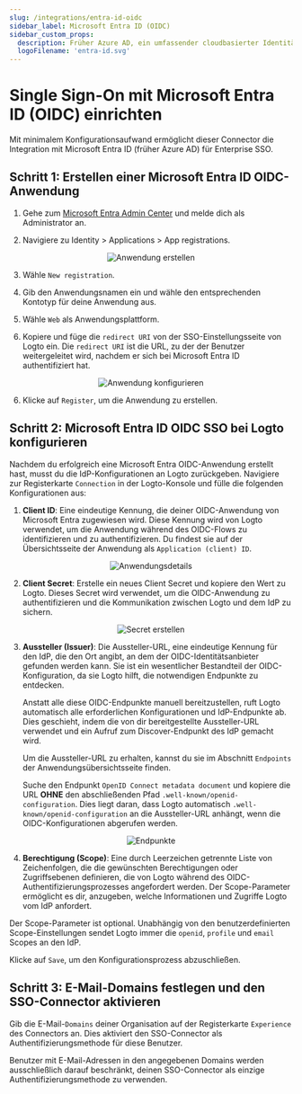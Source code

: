 ```yaml
---
slug: /integrations/entra-id-oidc
sidebar_label: Microsoft Entra ID (OIDC)
sidebar_custom_props:
  description: Früher Azure AD, ein umfassender cloudbasierter Identitätsverwaltungsdienst.
  logoFilename: 'entra-id.svg'
---
```




# Single Sign-On mit Microsoft Entra ID (OIDC) einrichten

Mit minimalem Konfigurationsaufwand ermöglicht dieser Connector die Integration mit Microsoft Entra ID (früher Azure AD) für Enterprise SSO.

<GuideTip />

## Schritt 1: Erstellen einer Microsoft Entra ID OIDC-Anwendung

1. Gehe zum [Microsoft Entra Admin Center](https://entra.microsoft.com/) und melde dich als Administrator an.

2. Navigiere zu Identity > Applications > App registrations.

<center>
  <img src={createApplication} alt="Anwendung erstellen" />
</center>

3. Wähle `New registration`.

4. Gib den Anwendungsnamen ein und wähle den entsprechenden Kontotyp für deine Anwendung aus.

5. Wähle `Web` als Anwendungsplattform.

6. Kopiere und füge die `redirect URI` von der SSO-Einstellungsseite von Logto ein. Die `redirect URI` ist die URL, zu der der Benutzer weitergeleitet wird, nachdem er sich bei Microsoft Entra ID authentifiziert hat.

<center>
  <img src={configApplication} alt="Anwendung konfigurieren" />
</center>

6. Klicke auf `Register`, um die Anwendung zu erstellen.

## Schritt 2: Microsoft Entra ID OIDC SSO bei Logto konfigurieren

Nachdem du erfolgreich eine Microsoft Entra OIDC-Anwendung erstellt hast, musst du die IdP-Konfigurationen an Logto zurückgeben. Navigiere zur Registerkarte `Connection` in der Logto-Konsole und fülle die folgenden Konfigurationen aus:

1. **Client ID**: Eine eindeutige Kennung, die deiner OIDC-Anwendung von Microsoft Entra zugewiesen wird. Diese Kennung wird von Logto verwendet, um die Anwendung während des OIDC-Flows zu identifizieren und zu authentifizieren. Du findest sie auf der Übersichtsseite der Anwendung als `Application (client) ID`.

<center>
  <img src={applicationDetails} alt="Anwendungsdetails" />
</center>

2. **Client Secret**: Erstelle ein neues Client Secret und kopiere den Wert zu Logto. Dieses Secret wird verwendet, um die OIDC-Anwendung zu authentifizieren und die Kommunikation zwischen Logto und dem IdP zu sichern.

<center>
  <img src={createSecret} alt="Secret erstellen" />
</center>

3. **Aussteller (Issuer)**: Die Aussteller-URL, eine eindeutige Kennung für den IdP, die den Ort angibt, an dem der OIDC-Identitätsanbieter gefunden werden kann. Sie ist ein wesentlicher Bestandteil der OIDC-Konfiguration, da sie Logto hilft, die notwendigen Endpunkte zu entdecken.

   Anstatt alle diese OIDC-Endpunkte manuell bereitzustellen, ruft Logto automatisch alle erforderlichen Konfigurationen und IdP-Endpunkte ab. Dies geschieht, indem die von dir bereitgestellte Aussteller-URL verwendet und ein Aufruf zum Discover-Endpunkt des IdP gemacht wird.

   Um die Aussteller-URL zu erhalten, kannst du sie im Abschnitt `Endpoints` der Anwendungsübersichtsseite finden.

   Suche den Endpunkt `OpenID Connect metadata document` und kopiere die URL **OHNE** den abschließenden Pfad `.well-known/openid-configuration`. Dies liegt daran, dass Logto automatisch `.well-known/openid-configuration` an die Aussteller-URL anhängt, wenn die OIDC-Konfigurationen abgerufen werden.

<center>
  <img src={endpoints} alt="Endpunkte" />
</center>

4. **Berechtigung (Scope)**: Eine durch Leerzeichen getrennte Liste von Zeichenfolgen, die die gewünschten Berechtigungen oder Zugriffsebenen definieren, die von Logto während des OIDC-Authentifizierungsprozesses angefordert werden. Der Scope-Parameter ermöglicht es dir, anzugeben, welche Informationen und Zugriffe Logto vom IdP anfordert.

Der Scope-Parameter ist optional. Unabhängig von den benutzerdefinierten Scope-Einstellungen sendet Logto immer die `openid`, `profile` und `email` Scopes an den IdP.

Klicke auf `Save`, um den Konfigurationsprozess abzuschließen.

## Schritt 3: E-Mail-Domains festlegen und den SSO-Connector aktivieren

Gib die E-Mail-`Domains` deiner Organisation auf der Registerkarte `Experience` des Connectors an. Dies aktiviert den SSO-Connector als Authentifizierungsmethode für diese Benutzer.

Benutzer mit E-Mail-Adressen in den angegebenen Domains werden ausschließlich darauf beschränkt, deinen SSO-Connector als einzige Authentifizierungsmethode zu verwenden.
